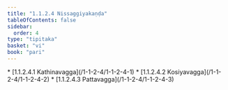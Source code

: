 ```yaml
---
title: "1.1.2.4 Nissaggiyakaṇḍa"
tableOfContents: false
sidebar:
  order: 4
type: "tipitaka"
basket: "vi"
book: "pari"
---
```



<DynamicBreadcrumb />



<TableOfContents book="pari" section="1.1.2.4">
* [1.1.2.4.1 Kathinavagga](/1-1-2-4/1-1-2-4-1)
* [1.1.2.4.2 Kosiyavagga](/1-1-2-4/1-1-2-4-2)
* [1.1.2.4.3 Pattavagga](/1-1-2-4/1-1-2-4-3)
</TableOfContents>